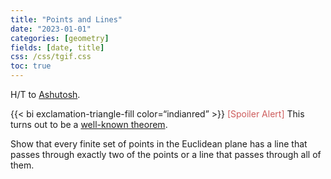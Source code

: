 ```yaml
---
title: "Points and Lines"
date: "2023-01-01"
categories: [geometry]
fields: [date, title]
css: /css/tgif.css
toc: true
---
```



:::{.callout-tip appearance="simple" icon=false}
H/T to [Ashutosh](https://web.iitd.ac.in/~raiashutosh/).

{{< bi exclamation-triangle-fill color="indianred" >}} <span style="color:indianred;">[Spoiler Alert]</span> This turns out to be a [well-known theorem](https://en.wikipedia.org/wiki/Sylvester–Gallai_theorem).
:::


Show that every finite set of points in the Euclidean plane has a line that passes through exactly two of the points or a line that passes through all of them.

